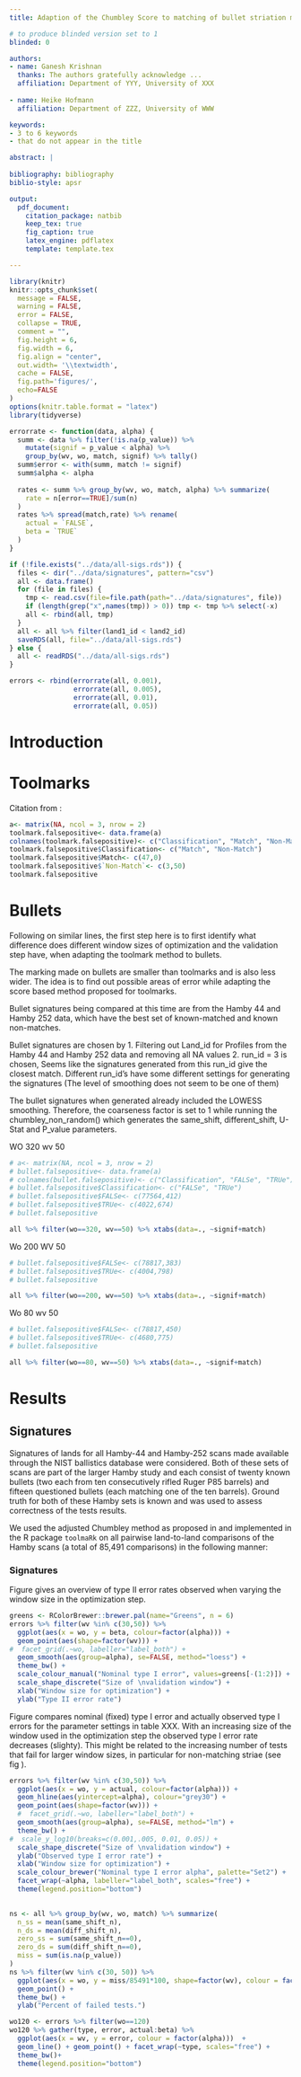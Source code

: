```yaml
---
title: Adaption of the Chumbley Score to matching of bullet striation marks

# to produce blinded version set to 1
blinded: 0

authors: 
- name: Ganesh Krishnan
  thanks: The authors gratefully acknowledge ...
  affiliation: Department of YYY, University of XXX
  
- name: Heike Hofmann
  affiliation: Department of ZZZ, University of WWW

keywords:
- 3 to 6 keywords
- that do not appear in the title

abstract: |
  
bibliography: bibliography
biblio-style: apsr

output: 
  pdf_document:
    citation_package: natbib
    keep_tex: true
    fig_caption: true
    latex_engine: pdflatex
    template: template.tex

---
```


\newcommand{\hh}[1]{{\textcolor{orange}{#1}}}
\newcommand{\cited}[1]{{\textcolor{red}{#1}}}


```r
library(knitr)
knitr::opts_chunk$set(
  message = FALSE,
  warning = FALSE,
  error = FALSE, 
  collapse = TRUE,
  comment = "",
  fig.height = 6,
  fig.width = 6,
  fig.align = "center",
  out.width= '\\textwidth',
  cache = FALSE,
  fig.path='figures/',
  echo=FALSE
)
options(knitr.table.format = "latex")
library(tidyverse)
```

```r
errorrate <- function(data, alpha) {
  summ <- data %>% filter(!is.na(p_value)) %>%
    mutate(signif = p_value < alpha) %>%
    group_by(wv, wo, match, signif) %>% tally()
  summ$error <- with(summ, match != signif)
  summ$alpha <- alpha
  
  rates <- summ %>% group_by(wv, wo, match, alpha) %>% summarize(
    rate = n[error==TRUE]/sum(n)
  )
  rates %>% spread(match,rate) %>% rename(
    actual = `FALSE`,
    beta = `TRUE`
  )
}
```

```r
if (!file.exists("../data/all-sigs.rds")) {
  files <- dir("../data/signatures", pattern="csv")
  all <- data.frame()
  for (file in files) {
    tmp <- read.csv(file=file.path(path="../data/signatures", file)) 
    if (length(grep("x",names(tmp)) > 0)) tmp <- tmp %>% select(-x)
    all <- rbind(all, tmp)
  }
  all <- all %>% filter(land1_id < land2_id)
  saveRDS(all, file="../data/all-sigs.rds")
} else {
  all <- readRDS("../data/all-sigs.rds")
}

errors <- rbind(errorrate(all, 0.001), 
                errorrate(all, 0.005), 
                errorrate(all, 0.01), 
                errorrate(all, 0.05))
```

# Introduction

\hh{Ganesh, could you start to flesh out the intro?}

\begin{enumerate}
\item Problem statement: same source matching based on striations
\item Existing solution for toolmarks: Chumbley Score 
\item How is the chumbley score computed? 
\item Potential limitations in the application to striation marks on bullet lands: smaller in width and curved - need to adjust parameter settings; something similar is done in \citet{afte-chumbley} for toolmark comparisons of slip-joint pliers.
\item Using cross-validation setup to identify appropriate parameter settings for (a) signatures and (b) profiles directly
\end{enumerate}
 
# Toolmarks

\hh{Ganesh, it's never a good idea to copy directly from another paper, even if you want to cite it. Always make sure to make it absolutely clear that it is not your work, otherwise you might be accused of plagiarism.}

Citation from \citet{chumbley}:

\cited{Used an optimization window size of n = 500 and a validation window size of m = 50. It is visually clear that when the two tool marks match, the U-statistic tends to be relatively large, and when they do not match, the value tends to be relatively small.}

\cited{The p-Values associated with each U-statistic, are calculated under the assumption that the nonmatch distribution is standard normal. As should be the case, the p-values for nonmatching pairs are approximately uniformly distributed between zero and one, while the p-values for matching pairs are concentrated on small values (suggesting that they would be declared to be “matching”).}

\cited{The classification rates corresponding to the p-values where the rows correspond to the known status of the tool marks and columns represent the model conclusion. Of 50 pairs of known matching marks, we misclassified three pairs as nonmatches for false-negative error rate of 6\% and 0 pairs of known nonmatching tool marks were identified as being matches.}

\cited{Null Hypothesis: The toolmarks were not made by the same tool.
Alternate: Toolmarks made by the same tool.}

```r
a<- matrix(NA, ncol = 3, nrow = 2)
toolmark.falsepositive<- data.frame(a)
colnames(toolmark.falsepositive)<- c("Classification", "Match", "Non-Match")
toolmark.falsepositive$Classification<- c("Match", "Non-Match")
toolmark.falsepositive$Match<- c(47,0)
toolmark.falsepositive$`Non-Match`<- c(3,50)
toolmark.falsepositive

```

# Bullets

Following on similar lines, the first step here is to first identify what difference does different window sizes of optimization and the validation step have, when adapting the toolmark method to bullets.

The marking made on bullets are smaller than toolmarks and is also less wider. The idea is to find out possible areas of error while adapting the score based method proposed for toolmarks.

Bullet signatures being compared at this time are from the Hamby 44 and Hamby 252 data, which have the best set of known-matched and known non-matches.

Bullet signatures are chosen by
1. Filtering out Land_id for Profiles from the Hamby 44 and Hamby 252 data and removing 
all NA values
2. run_id = 3 is chosen, Seems like the signatures generated from this run_id give the closest
match. Different run_id's have some different settings for generating the signatures
(The level of smoothing does not seem to be one of them)

The bullet signatures when generated already included the LOWESS smoothing.
Therefore, the coarseness factor is set to 1 while running the chumbley_non_random()
which generates the same_shift, different_shift, U-Stat and P_value parameters.


WO 320 wv 50
```r
# a<- matrix(NA, ncol = 3, nrow = 2)
# bullet.falsepositive<- data.frame(a)
# colnames(bullet.falsepositive)<- c("Classification", "FALSe", "TRUe")
# bullet.falsepositive$Classification<- c("FALSe", "TRUe")
# bullet.falsepositive$FALSe<- c(77564,412)
# bullet.falsepositive$TRUe<- c(4022,674)
# bullet.falsepositive

all %>% filter(wo==320, wv==50) %>% xtabs(data=., ~signif+match)
```
Wo 200 WV 50
```r
# bullet.falsepositive$FALSe<- c(78817,383)
# bullet.falsepositive$TRUe<- c(4004,798)
# bullet.falsepositive

all %>% filter(wo==200, wv==50) %>% xtabs(data=., ~signif+match)
```
Wo 80 wv 50
```r
# bullet.falsepositive$FALSe<- c(78817,450)
# bullet.falsepositive$TRUe<- c(4680,775)
# bullet.falsepositive

all %>% filter(wo==80, wv==50) %>% xtabs(data=., ~signif+match)

```

# Results

## Signatures

Signatures of lands for all Hamby-44 and Hamby-252 scans made available through the NIST ballistics database \citep{nist} were considered. Both of these sets of scans are part of the larger Hamby study \citep{hamby} and each consist of twenty known bullets (two each from ten consecutively rifled Ruger P85 barrels) and fifteen questioned bullets (each matching one of the ten barrels). Ground truth for both of these Hamby sets is known and was used to assess correctness of the tests results. 

We used the adjusted Chumbley method as proposed in \citet{hadler} and implemented in the R package `toolmaRk` \citep{toolmark} on all pairwise land-to-land comparisons of the Hamby scans (a total of 85,491 comparisons) in the following manner:

\hh{ XXX maybe we should include a table with an overview of the different parameter settings}

### Signatures

Figure \ref{fig:type2} gives an overview of type II error rates observed when varying the window size in the optimization step.


```r
greens <- RColorBrewer::brewer.pal(name="Greens", n = 6)
errors %>% filter(wv %in% c(30,50)) %>%
  ggplot(aes(x = wo, y = beta, colour=factor(alpha))) + 
  geom_point(aes(shape=factor(wv))) +
#  facet_grid(.~wo, labeller="label_both") + 
  geom_smooth(aes(group=alpha), se=FALSE, method="loess") +
  theme_bw() +
  scale_colour_manual("Nominal type I error", values=greens[-(1:2)]) +
  scale_shape_discrete("Size of \nvalidation window") +
  xlab("Window size for optimization") +
  ylab("Type II error rate")
```

Figure \ref{fig:type1} compares nominal (fixed) type I error and actually observed type I errors for the parameter settings in table XXX. With an increasing size of the window used in the optimization step the observed type I error rate decreases (slighty). This might be related to the increasing number of tests that fail for larger window sizes, in particular for non-matching striae (see fig \ref{fig:missings}).

```r
errors %>% filter(wv %in% c(30,50)) %>%
  ggplot(aes(x = wo, y = actual, colour=factor(alpha))) + 
  geom_hline(aes(yintercept=alpha), colour="grey30") +
  geom_point(aes(shape=factor(wv))) +
  #  facet_grid(.~wo, labeller="label_both") + 
  geom_smooth(aes(group=alpha), se=FALSE, method="lm") +
  theme_bw() +
#  scale_y_log10(breaks=c(0.001,.005, 0.01, 0.05)) +
  scale_shape_discrete("Size of \nvalidation window") +
  ylab("Observed type I error rate") +
  xlab("Window size for optimization") +
  scale_colour_brewer("Nominal type I error alpha", palette="Set2") +
  facet_wrap(~alpha, labeller="label_both", scales="free") +
  theme(legend.position="bottom")
  
```

\hh{Some of the test results are missing - we should look into the numbers and parameter settings for those.}

```r
ns <- all %>% group_by(wv, wo, match) %>% summarize(
  n_ss = mean(same_shift_n),
  n_ds = mean(diff_shift_n),
  zero_ss = sum(same_shift_n==0),
  zero_ds = sum(diff_shift_n==0),
  miss = sum(is.na(p_value))
)
ns %>% filter(wv %in% c(30, 50)) %>% 
  ggplot(aes(x = wo, y = miss/85491*100, shape=factor(wv), colour = factor(match))) + 
  geom_point() + 
  theme_bw() +
  ylab("Percent of failed tests.")
```

```r
wo120 <- errors %>% filter(wo==120)
wo120 %>% gather(type, error, actual:beta) %>%
  ggplot(aes(x = wv, y = error, colour = factor(alpha)))  + 
  geom_line() + geom_point() + facet_wrap(~type, scales="free") +
  theme_bw()+ 
  theme(legend.position="bottom")
```